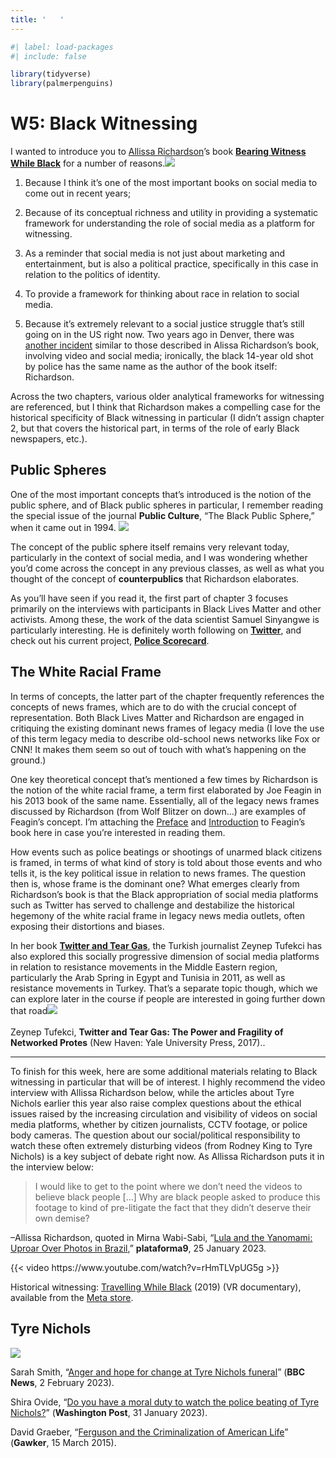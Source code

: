 ```yaml
---
title: '   '
---
```


```r
#| label: load-packages
#| include: false

library(tidyverse)
library(palmerpenguins)
```

# W5: Black Witnessing

I wanted to introduce you to [Allissa Richardson](https://allissavrichardson.com)'s book [**Bearing Witness While Black**](https://global.oup.com/academic/product/bearing-witness-while-black-9780190935535) for a number of reasons.[[![](img/bearing-witness.jpeg)](https://global.oup.com/academic/product/bearing-witness-while-black-9780190935535)]{.aside}

1.  Because I think it's one of the most important books on social media to come out in recent years;

2.  Because of its conceptual richness and utility in providing a systematic framework for understanding the role of social media as a platform for witnessing.

3.  As a reminder that social media is not just about marketing and entertainment, but is also a political practice, specifically in this case in relation to the politics of identity.

4.  To provide a framework for thinking about race in relation to social media.

5.  Because it's extremely relevant to a social justice struggle that's still going on in the US right now. Two years ago in Denver, there was [another incident](https://www.cbsnews.com/colorado/news/new-video-shows-aurora-police-officer-chase-shoot-jordell-richardson/) similar to those described in Alissa Richardson's book, involving video and social media; ironically, the black 14-year old shot by police has the same name as the author of the book itself: Richardson.

Across the two chapters, various older analytical frameworks for witnessing are referenced, but I think that Richardson makes a compelling case for the historical specificity of Black witnessing in particular (I didn't assign chapter 2, but that covers the historical part, in terms of the role of early Black newspapers, etc.).

## Public Spheres

One of the most important concepts that's introduced is the notion of the public sphere, and of Black public spheres in particular, I remember reading the special issue of the journal **Public Culture**, "The Black Public Sphere," when it came out in 1994. [[![](img/bps.jpeg)](https://read.dukeupress.edu/public-culture/issue/7/1)]{.aside}

The concept of the public sphere itself remains very relevant today, particularly in the context of social media, and I was wondering whether you'd come across the concept in any previous classes, as well as what you thought of the concept of **counterpublics** that Richardson elaborates.

As you'll have seen if you read it, the first part of chapter 3 focuses primarily on the interviews with participants in Black Lives Matter and other activists. Among these, the work of the data scientist Samuel Sinyangwe is particularly interesting. He is definitely worth following on [**Twitter**](https://twitter.com/samswey), and check out his current project, [**Police Scorecard**](https://policescorecard.org/).

## The White Racial Frame

In terms of concepts, the latter part of the chapter frequently references the concepts of news frames, which are to do with the crucial concept of representation. Both Black Lives Matter and Richardson are engaged in critiquing the existing dominant news frames of legacy media (I love the use of this term legacy media to describe old-school news networks like Fox or CNN! It makes them seem so out of touch with what's happening on the ground.)

One key theoretical concept that's mentioned a few times by Richardson is the notion of the white racial frame, a term first elaborated by Joe Feagin in his 2013 book of the same name. Essentially, all of the legacy news frames discussed by Richardson (from Wolf Blitzer on down...) are examples of Feagin's concept. I'm attaching the [Preface](pdf/white-racial-frame-preface.pdf) and [Introduction](pdf/white-racial-frame-intro.pdf) to Feagin's book here in case you're interested in reading them.

How events such as police beatings or shootings of unarmed black citizens is framed, in terms of what kind of story is told about those events and who tells it, is the key political issue in relation to news frames. The question then is, whose frame is the dominant one? What emerges clearly from Richardson's book is that the Black appropriation of social media platforms such as Twitter has served to challenge and destabilize the historical hegemony of the white racial frame in legacy news media outlets, often exposing their distortions and biases.

In her book [**Twitter and Tear Gas**](https://yalebooks.yale.edu/book/9780300234176/twitter-and-tear-gas/), the Turkish journalist Zeynep Tufekci has also explored this socially progressive dimension of social media platforms in relation to resistance movements in the Middle Eastern region, particularly the Arab Spring in Egypt and Tunisia in 2011, as well as resistance movements in Turkey. That's a separate topic though, which we can explore later in the course if people are interested in going further down that road[[![](img/twitter-tear-gas.jpeg)](https://yalebooks.yale.edu/book/9780300234176/twitter-and-tear-gas/)<br><br>Zeynep Tufekci, **Twitter and Tear Gas: The Power and Fragility of Networked Protes** (New Haven: Yale University Press, 2017).]{.aside}.

***

To finish for this week, here are some additional materials relating to Black witnessing in particular that will be of interest. I highly recommend the video interview with Allissa Richardson below, while the articles about Tyre Nichols earlier this year also raise complex questions about the ethical issues raised by the increasing circulation and visibility of videos on social media platforms, whether by citizen journalists, CCTV footage, or police body cameras. The question about our social/political responsibility to watch these often extremely disturbing videos (from Rodney King to Tyre Nichols) is a key subject of debate right now. As Allissa Richardson puts it in the interview below:

>I would like to get to the point where we don’t need the videos to believe black people \[…\] Why are black people asked to produce this footage to kind of pre-litigate the fact that they didn’t deserve their own demise?

[--Allissa Richardson, quoted in Mirna Wabi-Sabi, "[Lula and the Yanomami: Uproar Over Photos in Brazil](https://en.plataforma9p9.com/post/lula-and-the-yanomami-uproar-over-photos-in-brazil)," **plataforma9**, 25 January 2023.]{.aside}

{{< video https://www.youtube.com/watch?v=rHmTLVpUG5g >}}

Historical witnessing: [Travelling While Black](https://www.felixandpaul.com/?travelingwhileblack) (2019) (VR documentary), available from the [Meta store](https://www.oculus.com/experiences/go/1994117610669719/).

## Tyre Nichols

![](img/tyre-nichols.png)

Sarah Smith, "[Anger and hope for change at Tyre Nichols funeral](https://www.bbc.com/news/world-us-canada-64494062)" (**BBC News**, 2 February 2023).

Shira Ovide, "[Do you have a moral duty to watch the police beating of Tyre Nichols?](pdf/wp-tyre-nichols-video.pdf) " (**Washington Post**, 31 January 2023).

David Graeber, "[Ferguson and the Criminalization of American Life](https://www.gawker.com/ferguson-and-the-criminalization-of-american-life-1692392051)" (**Gawker**, 15 March 2015).
